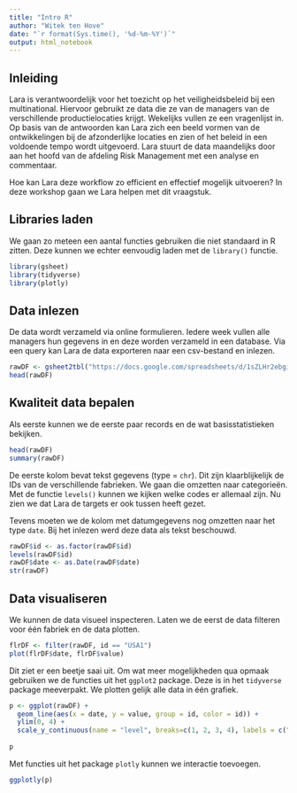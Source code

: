 ```yaml
---
title: "Intro R"
author: "Witek ten Hove"
date: "`r format(Sys.time(), '%d-%m-%Y')`"
output: html_notebook
---
```


## Inleiding
Lara is verantwoordelijk voor het toezicht op het veiligheidsbeleid bij een multinational. Hiervoor gebruikt ze data die ze van de managers van de verschillende productielocaties krijgt. Wekelijks vullen ze een vragenlijst in. Op basis van de antwoorden kan Lara zich een beeld vormen van de ontwikkelingen bij de afzonderlijke locaties en zien of het beleid in een voldoende tempo wordt uitgevoerd. Lara stuurt de data maandelijks door aan het hoofd van de afdeling Risk Management met een analyse en commentaar.

Hoe kan Lara deze workflow zo efficient en effectief mogelijk uitvoeren? In deze workshop gaan we Lara helpen met dit vraagstuk.

## Libraries laden
We gaan zo meteen een aantal functies gebruiken die niet standaard in R zitten. Deze kunnen we echter eenvoudig laden met de `library()` functie.
```r
library(gsheet)
library(tidyverse)
library(plotly)
```
 

## Data inlezen
De data wordt verzameld via online formulieren. Iedere week vullen alle managers hun gegevens in en deze worden verzameld in een database. Via een query kan Lara de data exporteren naar een csv-bestand en inlezen.

```r
rawDF <- gsheet2tbl("https://docs.google.com/spreadsheets/d/1sZLHr2ebgieI9Qw3WDY4YFP0zKOMVSEbthdwjPobghE/edit?usp=sharing")[-1]
head(rawDF)
```

## Kwaliteit data bepalen
Als eerste kunnen we de eerste paar records en de wat basisstatistieken bekijken.
```r
head(rawDF)
summary(rawDF)
```

De eerste kolom bevat tekst gegevens (type = `chr`). Dit zijn klaarblijkelijk de IDs van de verschillende fabrieken. We gaan die omzetten naar categorieën. Met de functie `levels()` kunnen we kijken welke codes er allemaal zijn. Nu zien we dat Lara de targets er ook tussen heeft gezet.

Tevens moeten we de kolom met datumgegevens nog omzetten naar het type `date`. Bij het inlezen werd deze data als tekst beschouwd.

```r
rawDF$id <- as.factor(rawDF$id)
levels(rawDF$id)
rawDF$date <- as.Date(rawDF$date)
str(rawDF)
```

## Data visualiseren
We kunnen de data visueel inspecteren. Laten we de eerst de data filteren voor één fabriek en de data plotten.

```r
flrDF <- filter(rawDF, id == "USA1")
plot(flrDF$date, flrDF$value)
```

Dit ziet er een beetje saai uit. Om wat meer mogelijkheden qua opmaak gebruiken we de functies uit het `ggplot2` package. Deze is in het `tidyverse` package meeverpakt. We plotten gelijk alle data in één grafiek.

```r
p <- ggplot(rawDF) +
  geom_line(aes(x = date, y = value, group = id, color = id)) +
  ylim(0, 4) +
  scale_y_continuous(name = "level", breaks=c(1, 2, 3, 4), labels = c("BASIC", "DEVELOPMENT",
                                                                         "MATURITY", "EXCELLENCE"))
p
```

Met functies uit het package `plotly` kunnen we interactie toevoegen.
```r
ggplotly(p)
```

